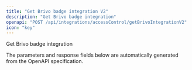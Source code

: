 ```yaml
---
title: "Get Brivo badge integration V2"
description: "Get Brivo badge integration"
openapi: "POST /api/integrations/accessControl/getBrivoIntegrationV2"
icon: "key"
---
```


Get Brivo badge integration

<Note>
The parameters and response fields below are automatically generated from the OpenAPI specification.
</Note>
